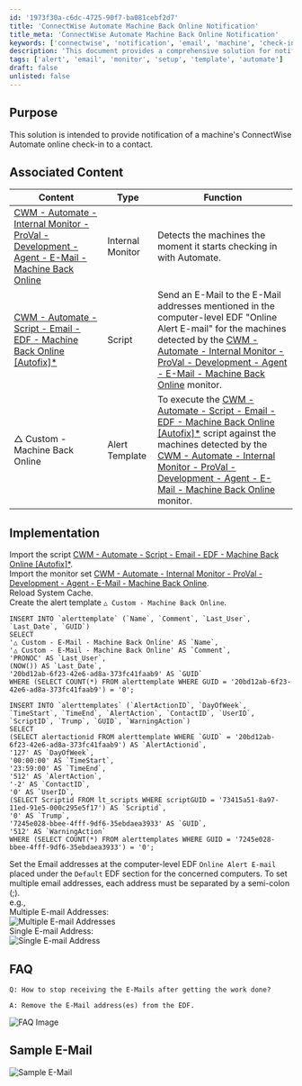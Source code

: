 ```yaml
---
id: '1973f30a-c6dc-4725-90f7-ba081cebf2d7'
title: 'ConnectWise Automate Machine Back Online Notification'
title_meta: 'ConnectWise Automate Machine Back Online Notification'
keywords: ['connectwise', 'notification', 'email', 'machine', 'check-in']
description: 'This document provides a comprehensive solution for notifying contacts about a machines online check-in status in ConnectWise Automate. It includes associated content, implementation steps, and FAQs to ensure effective setup and usage.'
tags: ['alert', 'email', 'monitor', 'setup', 'template', 'automate']
draft: false
unlisted: false
---
```

## Purpose

This solution is intended to provide notification of a machine's ConnectWise Automate online check-in to a contact.

## Associated Content

| Content                                                                                                                                                       | Type              | Function                                                                                                                        |
|---------------------------------------------------------------------------------------------------------------------------------------------------------------|-------------------|---------------------------------------------------------------------------------------------------------------------------------|
| [CWM - Automate - Internal Monitor - ProVal - Development - Agent - E-Mail - Machine Back Online](https://proval.itglue.com/DOC-5078775-11753157)           | Internal Monitor   | Detects the machines the moment it starts checking in with Automate.                                                          |
| [CWM - Automate - Script - Email - EDF - Machine Back Online [Autofix]*](https://proval.itglue.com/DOC-5078775-11753156)                                   | Script            | Send an E-Mail to the E-Mail addresses mentioned in the computer-level EDF "Online Alert E-mail" for the machines detected by the [CWM - Automate - Internal Monitor - ProVal - Development - Agent - E-Mail - Machine Back Online](https://proval.itglue.com/DOC-5078775-11753157) monitor. |
| △ Custom - Machine Back Online                                                                                                                             | Alert Template    | To execute the [CWM - Automate - Script - Email - EDF - Machine Back Online [Autofix]*](https://proval.itglue.com/DOC-5078775-11753156) script against the machines detected by the [CWM - Automate - Internal Monitor - ProVal - Development - Agent - E-Mail - Machine Back Online](https://proval.itglue.com/DOC-5078775-11753157) monitor. |

## Implementation

Import the script [CWM - Automate - Script - Email - EDF - Machine Back Online [Autofix]*](https://proval.itglue.com/DOC-5078775-11753156).  
Import the monitor set [CWM - Automate - Internal Monitor - ProVal - Development - Agent - E-Mail - Machine Back Online](https://proval.itglue.com/DOC-5078775-11753157).  
Reload System Cache.  
Create the alert template `△ Custom - Machine Back Online`.

```
INSERT INTO `alerttemplate` (`Name`, `Comment`, `Last_User`, `Last_Date`, `GUID`) 
SELECT 
'△ Custom - E-Mail - Machine Back Online' AS `Name`, 
'△ Custom - E-Mail - Machine Back Online' AS `Comment`,
'PRONOC' AS `Last_User`,
(NOW()) AS `Last_Date`,
'20bd12ab-6f23-42e6-ad8a-373fc41faab9' AS `GUID` 
WHERE (SELECT COUNT(*) FROM alerttemplate WHERE GUID = '20bd12ab-6f23-42e6-ad8a-373fc41faab9') = '0';

INSERT INTO `alerttemplates` (`AlertActionID`, `DayOfWeek`, `TimeStart`, `TimeEnd`, `AlertAction`, `ContactID`, `UserID`, `ScriptID`, `Trump`, `GUID`, `WarningAction`)
SELECT 
(SELECT alertactionid FROM alerttemplate WHERE `GUID` = '20bd12ab-6f23-42e6-ad8a-373fc41faab9') AS `AlertActionid`,
'127' AS `DayOfWeek`,
'00:00:00' AS `TimeStart`,
'23:59:00' AS `TimeEnd`,
'512' AS `AlertAction`,
'-2' AS `ContactID`,
'0' AS `UserID`,
(SELECT Scriptid FROM lt_scripts WHERE scriptGUID = '73415a51-8a97-11ed-91e5-000c295e5f17') AS `Scriptid`,
'0' AS `Trump`,
'7245e028-bbee-4fff-9df6-35ebdaea3933' AS `GUID`,
'512' AS `WarningAction` 
WHERE (SELECT COUNT(*) FROM alerttemplates WHERE GUID = '7245e028-bbee-4fff-9df6-35ebdaea3933') = '0';
```

Set the Email addresses at the computer-level EDF `Online Alert E-mail` placed under the `Default` EDF section for the concerned computers. To set multiple email addresses, each address must be separated by a semi-colon (;).  
e.g.,  
Multiple E-mail Addresses:  
![Multiple E-mail Addresses](../../static/img/Email---Machine-Back-Online/image_1.png)  
Single E-mail Address:  
![Single E-mail Address](../../static/img/Email---Machine-Back-Online/image_2.png)  

## FAQ

```
Q: How to stop receiving the E-Mails after getting the work done? 

A: Remove the E-Mail address(es) from the EDF. 
```
![FAQ Image](../../static/img/Email---Machine-Back-Online/image_3.png)

## Sample E-Mail

![Sample E-Mail](../../static/img/Email---Machine-Back-Online/image_4.png)












